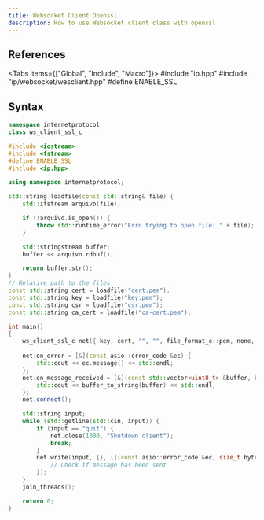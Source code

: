 ```yaml
---
title: Websocket Client Openssl
description: How to use Websocket client class with openssl
---
```



## References

<Tabs items={["Global", "Include", "Macro"]}>
    <Tab value="Global">#include "ip.hpp"</Tab>
    <Tab value="Include">#include "ip/websocket/wesclient.hpp"</Tab>
    <Tab value="Macro">#define ENABLE_SSL</Tab>
</Tabs>

## Syntax

```cpp
namespace internetprotocol
class ws_client_ssl_c
```

```cpp
#include <iostream>
#include <fstream>
#define ENABLE_SSL
#include <ip.hpp>

using namespace internetprotocol;

std::string loadfile(const std::string& file) {
    std::ifstream arquivo(file);

    if (!arquivo.is_open()) {
        throw std::runtime_error("Erro trying to open file: " + file);
    }

    std::stringstream buffer;
    buffer << arquivo.rdbuf();

    return buffer.str();
}
// Relative path to the files
const std::string cert = loadfile("cert.pem");
const std::string key = loadfile("key.pem");
const std::string csr = loadfile("csr.pem");
const std::string ca_cert = loadfile("ca-cert.pem");

int main()
{
    ws_client_ssl_c net({ key, cert, "", "", file_format_e::pem, none, "" });
    
    net.on_error = [&](const asio::error_code &ec) {
        std::cout << ec.message() << std::endl;
    };
    net.on_message_received = [&](const std::vector<uint8_t> &buffer, bool is_binary) {
        std::cout << buffer_to_string(buffer) << std::endl;
    };
    net.connect();

    std::string input;
    while (std::getline(std::cin, input)) {
        if (input == "quit") {
            net.close(1000, "Shutdown client");
            break;
        }
        net.write(input, {}, [](const asio::error_code &ec, size_t bytes_sent) {
            // Check if message has been sent
        });
    }
    join_threads();

    return 0;
}
```